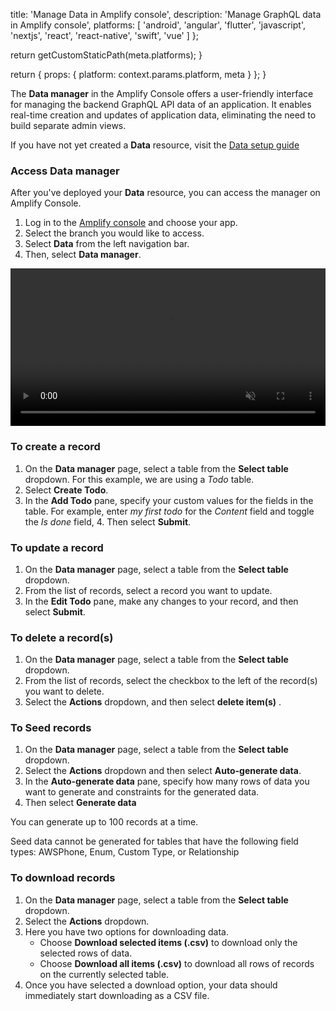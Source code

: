 
  title: 'Manage Data in Amplify console',
  description:
    'Manage GraphQL data in Amplify console',
  platforms: [
    'android',
    'angular',
    'flutter',
    'javascript',
    'nextjs',
    'react',
    'react-native',
    'swift',
    'vue'
  ]
};

  return getCustomStaticPath(meta.platforms);
}

  return {
    props: {
      platform: context.params.platform,
      meta
    }
  };
}

The **Data manager** in the Amplify Console offers a user-friendly interface for managing the backend GraphQL API data of an application. It enables real-time creation and updates of application data, eliminating the need to build separate admin views.

If you have not yet created a **Data** resource, visit the [Data setup guide](/[platform]/build-a-backend/data/set-up-data/)

### Access Data manager

After you've deployed your **Data** resource, you can access the manager on Amplify Console.

1. Log in to the [Amplify console](https://console.aws.amazon.com/amplify/home) and choose your app.
2. Select the branch you would like to access.
3. Select **Data** from the left navigation bar.
4. Then, select **Data manager**.

<video autoPlay={true} muted={true} loop={true} width="100%" playsInline={true}>
  <source src="/images/gen2/manage/data-manager.mp4" />
</video>

### To create a record

1. On the **Data manager** page, select a table from the **Select table** dropdown. For this example, we are using a *Todo* table.
2. Select **Create Todo**.
3. In the **Add Todo** pane, specify your custom values for the fields in the table. For example, enter *my first todo* for the *Content* field and toggle the *Is done* field, 4. Then select **Submit**.

### To update a record

1. On the **Data manager** page, select a table from the **Select table** dropdown.
2. From the list of records, select a record you want to update.
3. In the **Edit Todo** pane, make any changes to your record, and then select **Submit**.

### To delete a record(s)

1. On the **Data manager** page, select a table from the **Select table** dropdown.
2. From the list of records, select the checkbox to the left of the record(s) you want to delete.
3. Select the **Actions** dropdown, and then select **delete item(s)** .

### To Seed records

1. On the **Data manager** page, select a table from the **Select table** dropdown.
2. Select the **Actions** dropdown and then select **Auto-generate data**.
3. In the **Auto-generate data** pane, specify how many rows of data you want to generate and constraints for the generated data.
4. Then select **Generate data**

You can generate up to 100 records at a time.

<Callout warning>

 Seed data cannot be generated for tables that have the following field types: AWSPhone, Enum, Custom Type, or Relationship

</Callout>

### To download records

1. On the **Data manager** page, select a table from the **Select table** dropdown.
2. Select the **Actions** dropdown. 
3. Here you have two options for downloading data.
    - Choose **Download selected items (.csv)** to download only the selected rows of data.
    - Choose **Download all items (.csv)** to download all rows of records on the currently selected table.
4. Once you have selected a download option, your data should immediately start downloading as a CSV file.
